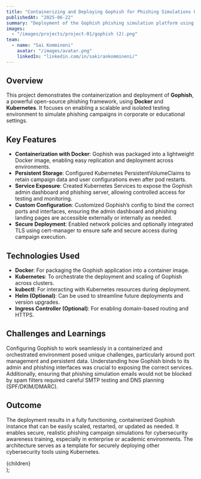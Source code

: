 ```yaml
---
title: "Containerizing and Deploying Gophish for Phishing Simulations Using Docker and Kubernetes"
publishedAt: "2025-06-22"
summary: "Deployment of the Gophish phishing simulation platform using Docker and Kubernetes, providing a secure, containerized infrastructure to conduct awareness training and testing."
images:
  - "/images/projects/project-01/gophish (2).png"
team:
  - name: "Sai Kommineni"
    avatar: "/images/avatar.png"
    linkedIn: "linkedin.com/in/sakirankommineni/"
---
```


## Overview

This project demonstrates the containerization and deployment of **Gophish**, a powerful open-source phishing framework, using **Docker** and **Kubernetes**. It focuses on enabling a scalable and isolated testing environment to simulate phishing campaigns in corporate or educational settings.

## Key Features

- **Containerization with Docker**: Gophish was packaged into a lightweight Docker image, enabling easy replication and deployment across environments.
- **Persistent Storage**: Configured Kubernetes PersistentVolumeClaims to retain campaign data and user configurations even after pod restarts.
- **Service Exposure**: Created Kubernetes Services to expose the Gophish admin dashboard and phishing server, allowing controlled access for testing and monitoring.
- **Custom Configuration**: Customized Gophish’s config to bind the correct ports and interfaces, ensuring the admin dashboard and phishing landing pages are accessible externally or internally as needed.
- **Secure Deployment**: Enabled network policies and optionally integrated TLS using cert-manager to ensure safe and secure access during campaign execution.

## Technologies Used

- **Docker**: For packaging the Gophish application into a container image.
- **Kubernetes**: To orchestrate the deployment and scaling of Gophish across clusters.
- **kubectl**: For interacting with Kubernetes resources during deployment.
- **Helm (Optional)**: Can be used to streamline future deployments and version upgrades.
- **Ingress Controller (Optional)**: For enabling domain-based routing and HTTPS.

## Challenges and Learnings

Configuring Gophish to work seamlessly in a containerized and orchestrated environment posed unique challenges, particularly around port management and persistent data. Understanding how Gophish binds to its admin and phishing interfaces was crucial to exposing the correct services. Additionally, ensuring that phishing simulation emails would not be blocked by spam filters required careful SMTP testing and DNS planning (SPF/DKIM/DMARC).

## Outcome

The deployment results in a fully functioning, containerized Gophish instance that can be easily scaled, restarted, or updated as needed. It enables secure, realistic phishing campaign simulations for cybersecurity awareness training, especially in enterprise or academic environments. The architecture serves as a template for securely deploying other cybersecurity tools using Kubernetes.

  <article className="project-content">
    {children}
  </article>
);
